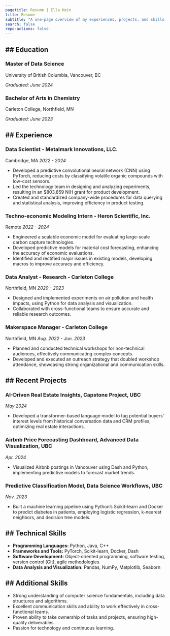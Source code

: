 ```yaml
---
pagetitle: Resume | Ella Hein
title: Resume
subtitle: "A one-page overview of my experiences, projects, and skills."
search: false
repo-actions: false
---
```


## Education
---

### Master of Data Science
University of British Columbia, Vancouver, BC

*Graduated: June 2024*

### Bachelor of Arts in Chemistry
Carleton College, Northfield, MN

*Graduated: June 2023*

## Experience
---
### Data Scientist - Metalmark Innovations, LLC. 

Cambridge, MA
*2022 - 2024*

- Developed a predictive convolutional neural network (CNN) using PyTorch, reducing costs by classifying volatile organic compounds with low-cost sensors.
- Led the technology team in designing and analyzing experiments, resulting in an $803,859 NIH grant for product development.
- Created and standardized company-wide procedures for data querying and statistical analysis, improving efficiency in product testing.

### Techno-economic Modeling Intern - Heron Scientific, Inc.

Remote
*2022 - 2024*

- Engineered a scalable economic model for evaluating large-scale carbon capture technologies.
- Developed predictive models for material cost forecasting, enhancing the accuracy of economic evaluations.
- Identified and rectified major issues in existing models, developing macros to improve accuracy and efficiency.

### Data Analyst - Research - Carleton College

Northfield, MN
*2020 - 2023*

- Designed and implemented experiments on air pollution and health impacts, using Python for data analysis and visualization.
- Collaborated with cross-functional teams to ensure accurate and reliable research outcomes.

### Makerspace Manager - Carleton College
 
 Northfield, MN
*Aug. 2022 - Jun. 2023*

- Planned and conducted technical workshops for non-technical audiences, effectively communicating complex concepts.
- Developed and executed an outreach strategy that doubled workshop attendance, showcasing strong organizational and communication skills.

## Recent Projects
---

### AI-Driven Real Estate Insights, Capstone Project, UBC
*May 2024*

- Developed a transformer-based language model to tag potential buyers' interest levels from historical conversation data and CRM profiles, optimizing real estate interactions.

### Airbnb Price Forecasting Dashboard, Advanced Data Visualization, UBC
*Apr. 2024*

- Visualized Airbnb postings in Vancouver using Dash and Python, implementing predictive models to forecast market trends.

### Predictive Classification Model, Data Science Workflows, UBC
*Nov. 2023*

- Built a machine learning pipeline using Python’s Scikit-learn and Docker to predict diabetes in patients, employing logistic regression, k-nearest neighbors, and decision tree models.

## Technical Skills
---
- **Programming Languages:** Python, Java, C++
- **Frameworks and Tools:** PyTorch, Scikit-learn, Docker, Dash
- **Software Development:** Object-oriented programming, software testing, version control (Git), agile methodologies
- **Data Analysis and Visualization:** Pandas, NumPy, Matplotlib, Seaborn

## Additional Skills
---
- Strong understanding of computer science fundamentals, including data structures and algorithms.
- Excellent communication skills and ability to work effectively in cross-functional teams.
- Proven ability to take ownership of tasks and projects, ensuring high-quality deliverables.
- Passion for technology and continuous learning.
